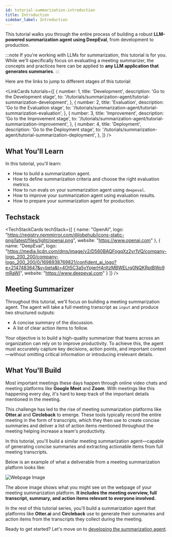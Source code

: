```yaml
---
id: tutorial-summarization-introduction
title: Introduction
sidebar_label: Introduction
---
```



This tutorial walks you through the entire process of building a robust **LLM-powered summarization agent using DeepEval**, from development to production.

:::note
If you're working with LLMs for summarization, this tutorial is for you. While we'll specifically focus on evaluating a meeting summarizer, the concepts and practices here can be applied to **any LLM application that generates summaries**.
:::

Here are the links to jump to different stages of this tutorial:


<LinkCards
    tutorials={[
        {
            number: 1,
            title: 'Development',
            description: 'Go to the Development stage',
            to: '/tutorials/summarization-agent/tutorial-summarization-development',
        },
        {
            number: 2,
            title: 'Evaluation',
            description: 'Go to the Evaluation stage',
            to: '/tutorials/summarization-agent/tutorial-summarization-evaluation',
        },
        {
            number: 3,
            title: 'Improvement',
            description: 'Go to the Improvement stage',
            to: '/tutorials/summarization-agent/tutorial-summarization-improvement',
        },
        {
            number: 4,
            title: 'Deployment',
            description: 'Go to the Deployment stage',
            to: '/tutorials/summarization-agent/tutorial-summarization-deployment',
        },
    ]}
/>

## What You'll Learn

In this tutorial, you'll learn:

- How to build a summarization agent.
- How to define summarization criteria and choose the right evaluation metrics.
- How to run evals on your summarization agent using `deepeval`.
- How to improve your summarization agent using evaluation results.
- How to prepare your summarization agent for production.

## Techstack

<TechStackCards
    techStack={[
        {
            name: "OpenAI",
            logo: "https://registry.npmmirror.com/@lobehub/icons-static-png/latest/files/light/openai.png",
            website: "https://www.openai.com"
        },
        {
            name: "DeepEval",
            logo: "https://media.licdn.com/dms/image/v2/D560BAQFogqXz2yr1VQ/company-logo_200_200/company-logo_200_200/0/1698938769821/confident_ai_logo?e=2147483647&v=beta&t=4Ot5C3a5yYpjerH4nltzMBWELrq0NQKRptBWo9mRaWI",
            website: "https://www.deepeval.com"
        }
    ]}
/>

## Meeting Summarizer

Throughout this tutorial, we'll focus on building a meeting summarization agent. The agent will take a full meeting transcript as `input` and produce two structured outputs:

- A concise summary of the discussion.
- A list of clear action items to follow.

Your objective is to build a high-quality summarizer that teams across an organization can rely on to improve productivity. To achieve this, the agent must accurately capture key decisions, action points, and important context—without omitting critical information or introducing irrelevant details.

## What You'll Build

Most important meetings these days happen through online video chats and meeting platforms like **Google Meet** and **Zoom**. With meetings like this happening every day, it's hard to keep track of the important details mentioned in the meeting. 

This challenge has led to the rise of meeting summarization platforms like **Otter.ai** and **Circleback** to emerge. These tools typically record the entire meeting in the form of transcripts, which they then use to create concise summaries and deliver a list of action items mentioned throughout the meeting helping increase a team's productivity.

In this tutorial, you'll build a similar meeting summarization agent—capable of generating concise summaries and extracting actionable items from full meeting transcripts.

Below is an example of what a deliverable from a meeting summarization platform looks like:

![Webpage Image](https://deepeval-docs.s3.us-east-1.amazonaws.com/tutorials:summarization-agent:summarizer-overview.png)

The above image shows what you might see on the webpage of your meeting summarization platform. **It includes the meeting overview, full transcript, summary, and action items relevant to everyone involved.**

In the rest of this tutorial series, you'll build a summarization agent that platforms like **Otter.ai** and **Circleback** use to generate their summaries and action items from the transcripts they collect during the meeting.

Ready to get started? Let's move on to [developing the summarization agent](tutorial-summarization-development).